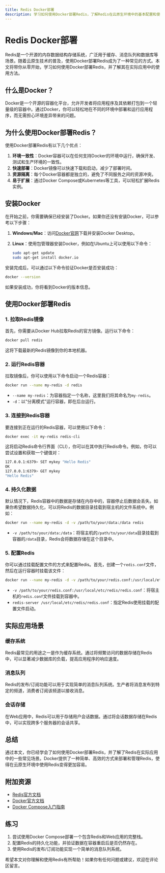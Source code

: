 ```yaml
---
title: Redis Docker部署
description: 学习如何使用Docker部署Redis，了解Redis在云原生环境中的基本配置和使用方法。
---
```


# Redis Docker部署

Redis是一个开源的内存数据结构存储系统，广泛用于缓存、消息队列和数据库等场景。随着云原生技术的普及，使用Docker部署Redis成为了一种常见的方式。本文将带你从零开始，学习如何使用Docker部署Redis，并了解其在实际应用中的使用方法。

## 什么是Docker？

Docker是一个开源的容器化平台，允许开发者将应用程序及其依赖打包到一个轻量级的容器中。通过Docker，你可以轻松地在不同的环境中部署和运行应用程序，而无需担心环境差异带来的问题。

## 为什么使用Docker部署Redis？

使用Docker部署Redis有以下几个优点：

1. **环境一致性**：Docker容器可以在任何支持Docker的环境中运行，确保开发、测试和生产环境的一致性。
2. **快速部署**：Docker镜像可以快速下载和启动，减少了部署时间。
3. **资源隔离**：每个Docker容器都是独立的，避免了不同服务之间的资源冲突。
4. **易于扩展**：通过Docker Compose或Kubernetes等工具，可以轻松扩展Redis实例。

## 安装Docker

在开始之前，你需要确保已经安装了Docker。如果你还没有安装Docker，可以参考以下步骤：

1. **Windows/Mac**：访问[Docker官网](https://www.docker.com/)下载并安装Docker Desktop。
2. **Linux**：使用包管理器安装Docker，例如在Ubuntu上可以使用以下命令：

   ```bash
   sudo apt-get update
   sudo apt-get install docker.io
   ```

安装完成后，可以通过以下命令验证Docker是否安装成功：

```bash
docker --version
```

如果安装成功，你将看到Docker的版本信息。

## 使用Docker部署Redis

### 1. 拉取Redis镜像

首先，你需要从Docker Hub拉取Redis的官方镜像。运行以下命令：

```bash
docker pull redis
```

这将下载最新的Redis镜像到你的本地机器。

### 2. 运行Redis容器

拉取镜像后，你可以使用以下命令启动一个Redis容器：

```bash
docker run --name my-redis -d redis
```

- `--name my-redis`：为容器指定一个名称，这里我们将其命名为`my-redis`。
- `-d`：以“分离模式”运行容器，即在后台运行。

### 3. 连接到Redis容器

要连接到正在运行的Redis容器，可以使用以下命令：

```bash
docker exec -it my-redis redis-cli
```

这将启动Redis命令行界面（CLI），你可以在其中执行Redis命令。例如，你可以尝试设置和获取一个键值对：

```bash
127.0.0.1:6379> SET mykey "Hello Redis"
OK
127.0.0.1:6379> GET mykey
"Hello Redis"
```

### 4. 持久化数据

默认情况下，Redis容器中的数据是存储在内存中的，容器停止后数据会丢失。如果你希望数据持久化，可以将Redis的数据目录挂载到宿主机的文件系统中。例如：

```bash
docker run --name my-redis -d -v /path/to/your/data:/data redis
```

- `-v /path/to/your/data:/data`：将宿主机的`/path/to/your/data`目录挂载到容器的`/data`目录，Redis会将数据存储在这个目录中。

### 5. 配置Redis

你可以通过挂载配置文件的方式来配置Redis。首先，创建一个`redis.conf`文件，然后在运行容器时挂载该文件：

```bash
docker run --name my-redis -d -v /path/to/your/redis.conf:/usr/local/etc/redis/redis.conf redis redis-server /usr/local/etc/redis/redis.conf
```

- `-v /path/to/your/redis.conf:/usr/local/etc/redis/redis.conf`：将宿主机的`redis.conf`文件挂载到容器中。
- `redis-server /usr/local/etc/redis/redis.conf`：指定Redis使用挂载的配置文件启动。

## 实际应用场景

### 缓存系统

Redis最常见的用途之一是作为缓存系统。通过将频繁访问的数据存储在Redis中，可以显著减少数据库的负载，提高应用程序的响应速度。

### 消息队列

Redis的发布/订阅功能可以用于实现简单的消息队列系统。生产者将消息发布到特定的频道，消费者订阅该频道以接收消息。

### 会话存储

在Web应用中，Redis可以用于存储用户会话数据。通过将会话数据存储在Redis中，可以实现跨多个服务器的会话共享。

## 总结

通过本文，你已经学会了如何使用Docker部署Redis，并了解了Redis在实际应用中的一些常见场景。Docker提供了一种简单、高效的方式来部署和管理Redis，使得在云原生环境中使用Redis变得更加容易。

## 附加资源

- [Redis官方文档](https://redis.io/documentation)
- [Docker官方文档](https://docs.docker.com/)
- [Docker Compose入门指南](https://docs.docker.com/compose/gettingstarted/)

## 练习

1. 尝试使用Docker Compose部署一个包含Redis和Web应用的完整栈。
2. 配置Redis的持久化功能，并验证数据在容器重启后是否仍然存在。
3. 使用Redis的发布/订阅功能实现一个简单的消息队列系统。

希望本文对你理解和使用Redis有所帮助！如果你有任何问题或建议，欢迎在评论区留言。